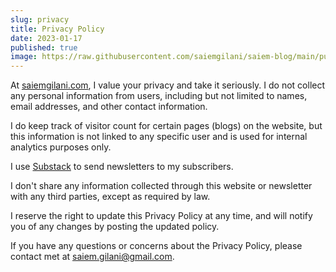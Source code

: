 ```yaml
---
slug: privacy
title: Privacy Policy
date: 2023-01-17
published: true
image: https://raw.githubusercontent.com/saiemgilani/saiem-blog/main/public/logo/cover.png
---
```


At [saiemgilani.com](https://saiemgilani.com), I value your privacy and take it seriously. I do not collect any personal information from users, including but not limited to names, email addresses, and other contact information.

I do keep track of visitor count for certain pages (blogs) on the website, but this information is not linked to any specific user and is used for internal analytics purposes only.

I use [Substack](https://substack.com/) to send newsletters to my subscribers.

I don't share any information collected through this website or newsletter with any third parties, except as required by law.

I reserve the right to update this Privacy Policy at any time, and will notify you of any changes by posting the updated policy.

If you have any questions or concerns about the Privacy Policy, please contact met at [saiem.gilani@gmail.com](mailto:saiem.gilani@gmail.com).

